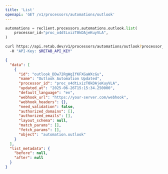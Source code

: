 ```yaml
---
title: 'List'
openapi: 'GET /v1/processors/automations/outlook'
---
```


<RequestExample>

```python python
automations = reclient.processors.automations.outlook.list(
    processor_id="proc_o4dtLxizT0kDAjeKuyVLA",
)
```

```bash curl
curl https://api.retab.dev/v1/processors/automations/outlook?processor_id=proc_o4dtLxizT0kDAjeKuyVLA&limit=10&order=desc \
  -H "API-Key: $RETAB_API_KEY"
```

</RequestExample>

<ResponseExample>

```json
{
  "data": [
    {
      "id": "outlook_DDw72RgWgIfKFXGaWXcGu",
      "name": "Outlook Automation Updated",
      "processor_id": "proc_o4dtLxizT0kDAjeKuyVLA",
      "updated_at": "2025-06-26T15:15:34.250000",
      "default_language": "en",
      "webhook_url": "https://your-server.com/webhook",
      "webhook_headers": {},
      "need_validation": false,
      "authorized_domains": [],
      "authorized_emails": [],
      "layout_schema": null,
      "match_params": [],
      "fetch_params": [],
      "object": "automation.outlook"
    }
  ],
  "list_metadata": {
    "before": null,
    "after": null
  }
}
```

</ResponseExample>